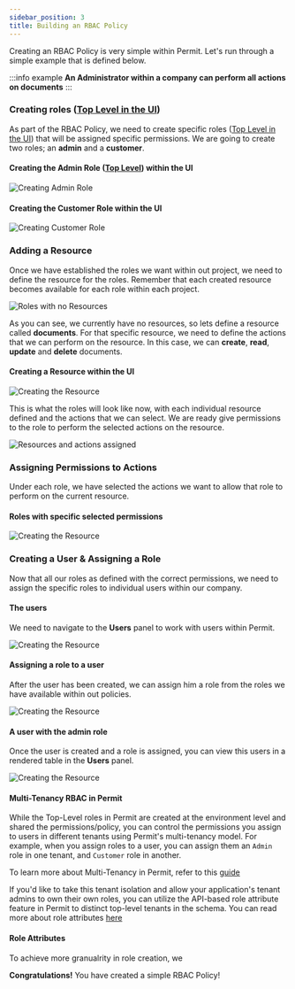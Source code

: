 ```yaml
---
sidebar_position: 3
title: Building an RBAC Policy
---
```


<p className="intro-paragraph">Creating an RBAC Policy is very simple within Permit. Let's run through a simple example that is defined below. </p>

:::info example
**An Administrator within a company can perform all actions on documents**
:::

### Creating roles ([Top Level in the UI](/how-to/build-policies/rbac/components/#keyword-definitions))

As part of the RBAC Policy, we need to create specific roles ([Top Level in the UI](/how-to/build-policies/rbac/components/#keyword-definitions)) that will be assigned specific permissions.
We are going to create two roles; an **admin** and a **customer**.

#### Creating the Admin Role ([Top Level](/how-to/build-policies/rbac/components/#keyword-definitions)) within the UI

![Creating Admin Role](/img/updated/rbac/rbac-1.png)

#### Creating the Customer Role within the UI

![Creating Customer Role](/img/updated/rbac/rbac-2.png)

### Adding a Resource

Once we have established the roles we want within out project, we need to define the resource for the roles.
Remember that each created resource becomes available for each role within each project.

![Roles with no Resources](/img/updated/rbac/rbac-3.png)

As you can see, we currently have no resources, so lets define a resource called **documents**. For that specific resource,
we need to define the actions that we can perform on the resource. In this case, we can **create**, **read**, **update** and
**delete** documents.

#### Creating a Resource within the UI

![Creating the Resource](/img/updated/rbac/rbac-4.png)

This is what the roles will look like now, with each individual resource defined and the actions that we can select. We
are ready give permissions to the role to perform the selected actions on the resource.

![Resources and actions assigned](/img/updated/rbac/rbac-5.png)

### Assigning Permissions to Actions

Under each role, we have selected the actions we want to allow that role to perform on the current resource.

#### Roles with specific selected permissions

![Creating the Resource](/img/updated/rbac/rbac-6.png)

### Creating a User & Assigning a Role

Now that all our roles as defined with the correct permissions, we need to assign the specific roles to individual users
within our company.

#### The users

We need to navigate to the **Users** panel to work with users within Permit.

![Creating the Resource](/img/updated/rbac/rbac-7.png)

#### Assigning a role to a user

After the user has been created, we can assign him a role from the roles we have available within out policies.

![Creating the Resource](/img/updated/rbac/rbac-8.png)

#### A user with the admin role

Once the user is created and a role is assigned, you can view this users in a rendered table in the **Users** panel.

![Creating the Resource](/img/updated/rbac/rbac-9.png)

#### Multi-Tenancy RBAC in Permit

While the Top-Level roles in Permit are created at the environment level and shared the permissions/policy, you can control the permissions you assign to users in different tenants using Permit's multi-tenancy model.
For example, when you assign roles to a user, you can assign them an `Admin` role in one tenant, and `Customer` role in another.

To learn more about Multi-Tenancy in Permit, refer to this [guide](/concepts/multi-tenant-authorization)

If you'd like to take this tenant isolation and allow your application's tenant admins to own their own roles, you can utilize the API-based role attribute feature in Permit to distinct top-level tenants in the schema.
You can read more about role attributes [here](/api/examples/filter-role-associations#list-tenant-roles-filter-by-role-attributes)

#### Role Attributes

To achieve more granualrity in role creation, we

**Congratulations!** You have created a simple RBAC Policy!
